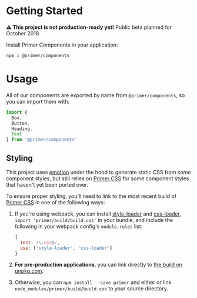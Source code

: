 

# Getting Started

**⚠️ This project is not production-ready yet!** Public beta planned for October 2018.

Install Primer Components in your application:

```
npm i @primer/components
```

# Usage

All of our components are exported by name from `@primer/components`, so you can import them with:

```js
import {
  Box,
  Button,
  Heading,
  Text
} from '@primer/components'
```

## Styling

This project uses [emotion] under the hood to generate static CSS from _some_ component styles, but still relies on [Primer CSS] for some component styles that haven't yet been ported over.

To ensure proper styling, you'll need to link to the most recent build of [Primer CSS] in one of the following ways:

1. If you're using webpack, you can install [style-loader](https://github.com/webpack-contrib/style-loader) and [css-loader](), `import 'primer/build/build.css'` in your bundle, and include the following in your webpack config's `module.rules` list:

    ```js
    {
      test: /\.css$/,
      use: ['style-loader', 'css-loader']
    }
    ```

1. **For pre-production applications**, you can link directly to [the build on unpkg.com](https://unpkg.com/primer/build/build.css).

1. Otherwise, you can `npm install --save primer` and either or link `node_modules/primer/build/build.css` to your source directory.


[emotion]: https://emotion.sh/
[Primer CSS]: https://github.com/primer/primer
